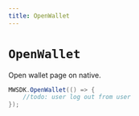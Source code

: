 ```yaml
---
title: OpenWallet
---
```


# `OpenWallet`
Open wallet page on native.

```csharp
MWSDK.OpenWallet(() => {
    //todo: user log out from user
});
```